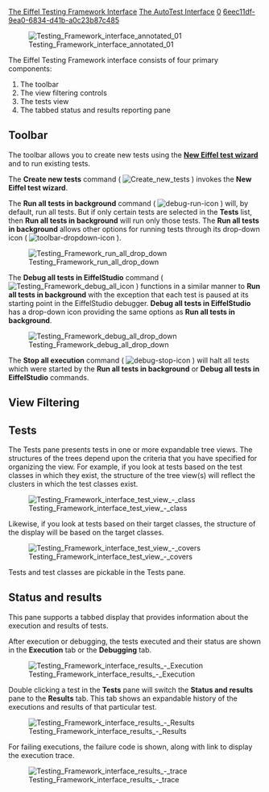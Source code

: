 [[Property:title|The Eiffel Testing Framework Interface]]
[[Property:link_title|The AutoTest Interface]]
[[Property:weight|0]]
[[Property:uuid|6eec11df-9ea0-6834-d41b-a0c23b87c485]]
{{underconstruction}}


[[Image:Testing Framework interface annotated 01]]


The Eiffel Testing Framework interface consists of four primary components: 
# The toolbar
# The view filtering controls 
# The tests view
# The tabbed status and results reporting pane

==Toolbar==

The toolbar allows you to create new tests using the '''[[#The New Eiffel test wizard|New Eiffel test wizard]]''' and to run existing tests.

The '''Create new tests''' command ( [[Image:Create new tests]] ) invokes the '''New Eiffel test wizard'''.

The '''Run all tests in background''' command ( [[Image:debug-run-icon]] ) will, by default, run all tests. But if only certain tests are selected in the '''Tests''' list, then '''Run all tests in background''' will run only those tests. The '''Run all tests in background''' allows other options for running tests through its drop-down icon ( [[Image:toolbar-dropdown-icon]] ).


[[Image:Testing Framework run all drop down]]


The '''Debug all tests in EiffelStudio''' command ( [[Image:Testing Framework debug all icon]] ) functions in a similar manner to '''Run all tests in background''' with the exception that each test is paused at its starting point in the EiffelStudio debugger. '''Debug all tests in EiffelStudio''' has a drop-down icon providing the same options as '''Run all tests in background'''.


[[Image:Testing Framework debug all drop down]]


The '''Stop all execution''' command ( [[Image:debug-stop-icon]] ) will halt all tests which were started by the '''Run all tests in background''' or '''Debug all tests in EiffelStudio''' commands.


==View Filtering==

{{note|The development of this section is on hold pending interface changes. }}


==Tests==

The Tests pane presents tests in one or more expandable tree views. The structures of the trees depend upon the criteria that you have specified for organizing the view. For example, if you look at tests based on the test classes in which they exist, the structure of the tree view(s) will reflect the clusters in which the test classes exist. 


[[Image:Testing Framework interface test view - class]]


Likewise, if you look at tests based on their target classes, the structure of the display will be based on the target classes.


[[Image:Testing Framework interface test view - covers]]


Tests and test classes are pickable in the Tests pane.


==Status and results==

This pane supports a tabbed display that provides information about the execution and results of tests.

After execution or debugging, the tests executed and their status are shown in the '''Execution''' tab or the '''Debugging''' tab.


[[Image:Testing Framework interface results - Execution]]


Double clicking a test in the '''Tests''' pane will switch the '''Status and results''' pane to the '''Results''' tab. This tab shows an expandable history of the executions and results of that particular test. 


[[Image:Testing Framework interface results - Results]]


For failing executions, the failure code is shown, along with link to display the execution trace. 


[[Image:Testing Framework interface results - trace]]





